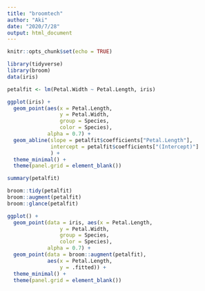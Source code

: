 ```yaml
---
title: "broomtech"
author: "Aki"
date: "2020/7/28"
output: html_document
---
```


```r
knitr::opts_chunk$set(echo = TRUE)
```

```r
library(tidyverse)
library(broom)
data(iris)
```

```r
petalfit <- lm(Petal.Width ~ Petal.Length, iris)
```
```r
ggplot(iris) +
  geom_point(aes(x = Petal.Length,
                 y = Petal.Width,
                 group = Species,
                 color = Species),
             alpha = 0.7) +
  geom_abline(slope = petalfit$coefficients["Petal.Length"],
              intercept = petalfit$coefficients["(Intercept)"]
              ) + 
  theme_minimal() +
  theme(panel.grid = element_blank())
```

```r
summary(petalfit)
```

```r
broom::tidy(petalfit)
broom::augment(petalfit)
broom::glance(petalfit)
```
```r
ggplot() +
  geom_point(data = iris, aes(x = Petal.Length,
                 y = Petal.Width,
                 group = Species,
                 color = Species),
             alpha = 0.7) + 
  geom_point(data = broom::augment(petalfit),
             aes(x = Petal.Length,
                 y = .fitted)) + 
  theme_minimal() +
  theme(panel.grid = element_blank())
```
